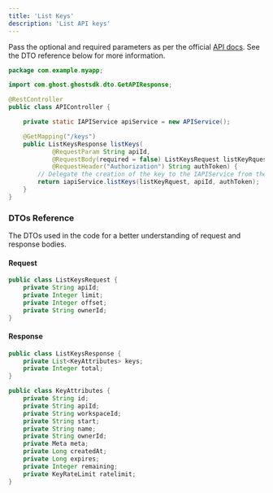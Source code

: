 ```yaml
---
title: 'List Keys'
description: 'List API keys'
---
```


Pass the optional and required parameters as per the official [API docs](https://ghost.com/docs/api-reference/apis/list-keys). See the DTO reference below for more information.

```java
package com.example.myapp;

import com.ghost.ghostsdk.dto.GetAPIResponse;

@RestController
public class APIController {

    private static IAPIService apiService = new APIService();

    @GetMapping("/keys")
    public ListKeysResponse listKeys(
            @RequestParam String apiId,
            @RequestBody(required = false) ListKeysRequest listKeyRquest,
            @RequestHeader("Authorization") String authToken) {
        // Delegate the creation of the key to the IAPIService from the SDK
        return iapiService.listKeys(listKeyRquest, apiId, authToken);
    }
}

```

### DTOs Reference

The DTOs used in the code for a better understanding of request and response bodies.

#### Request

```java
public class ListKeysRequest {
    private String apiId;
    private Integer limit;
    private Integer offset;
    private String ownerId;
}
```

#### Response

```java
public class ListKeysResponse {
    private List<KeyAttributes> keys;
    private Integer total;
}
```

```java
public class KeyAttributes {
    private String id;
    private String apiId;
    private String workspaceId;
    private String start;
    private String name;
    private String ownerId;
    private Meta meta;
    private Long createdAt;
    private Long expires;
    private Integer remaining;
    private KeyRateLimit ratelimit;
}
```
